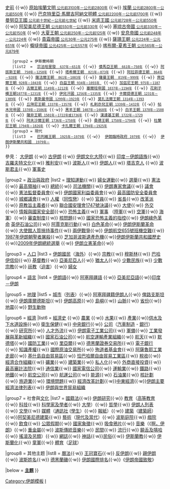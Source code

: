 {{Navbox
|name  = 伊朗主题
|state = <includeonly>{{{state|collapsed}}}</includeonly>
|title = {{flagicon|Iran}} [[伊朗]]主题
|groupstyle = padding:0.35em 1.0em; line-height:1.1em; <!--reduces gap between wrapped groupname lines-->
|liststyle  = padding:0.25em 0; line-height:1.4em; <!--otherwise lists can appear to form continuous whole-->

|group1 = [[伊朗歷史|歷史]]
|list1  =
 {{Navbox subgroups 
  |groupstyle=padding:0.35em 1.0; line-height:1.1em; <!--reduces gap between wrapped groupname lines--> width:5.65em;<!--should match group2 and 3's groupname+subgroupname width--> 
  |liststyle=padding:0.25em 0; line-height:1.4em; <!--otherwise lists can appear to form continuous whole-->
  |group1 = 史前和古典時期
  |list1  = {{nowrap begin}} [[波斯神話|神話時期]]<small> [[俾什达迪王朝]]{{·w}}{{tsl|en|Kayanian dynasty|凯扬王朝}}</small> {{·w}} [[伊朗歷史|史前]] {{·w}} [[原始埃蘭|原始埃蘭文明 <small> 公元前3100年－公元前2800年</small>]] {{·w}} [[埃蘭|埃蘭 <small> 公元前2800年－公元前550年</small>]] {{·w}} [[巴克特里亞·馬爾吉阿納文明體|巴克特里亞·馬爾吉阿納文明體 <small> 公元前2200年－公元前1700年</small>]] {{·w}} [[曼努亞人|曼努亞王國 <small> 公元前十世紀－公元前七世紀</small>]] {{·w}} [[米底王國|米底王國 <small> 公元前728年－公元前550年</small>]] {{·w}} [[阿契美尼德王朝|阿契美尼德王朝 <small> 公元前550年－公元前330年</small>]] {{·w}} [[塞琉古帝國|塞琉古帝國 <small> 公元前330年－公元前150年</small>]] {{·w}} [[大夏 (中亞古國)|大夏王朝 <small> 公元前250年－公元前125年</small>]] {{·w}} [[安息帝國|安息帝國 <small> 公元前248年－公元224年</small>]] {{·w}} [[貴霜帝國|貴霜帝國 <small> 公元30年－公元275年</small>]] {{·w}} [[薩珊王朝|薩珊王朝 <small> 公元224年－公元651年</small>]] {{·w}} [[嚈噠人|嚈噠帝國 <small>公元425年－公元557年</small>]] {{·w}} [[喀布爾-夏希王朝|喀布爾-夏希王朝 <small>公元565年－公元879年</small>]]{{nowrap end}}
    |group2 = 伊斯蘭時期
    |list2  = {{nowrap begin}} [[伊斯蘭對波斯的征服|宗法哈里發 <small> 637年－651年</small>]] {{·w}} [[倭馬亞王朝|倭馬亞王朝 <small> 661年－750年</small>]] {{·w}} [[阿拔斯王朝|阿拔斯王朝 <small> 750年－1258年</small>]] {{·w}} [[塔希爾王朝|塔希爾王朝 <small> 821年－873年</small>]] {{·w}} [[阿拉菲德王朝|阿拉菲德王朝 <small> 864年－928年</small>]] {{·w}} [[薩法爾王朝|薩法爾王朝 <small> 861年－1003年</small>]] {{·w}} [[薩曼王朝|薩曼王朝 <small> 819年－999年</small>]] {{·w}} [[齊亞爾王朝|齊亞爾王朝 <small>928年－1043年</small>]] {{·w}} [[白益王朝|白益王朝 <small>934年－1055年 </small>]] {{·w}} [[加兹尼王朝|加兹尼王朝 <small>975年－1187年</small>]] {{·w}} [[古爾王朝|古爾王朝 <small>1149年－1212年</small>]] {{·w}} [[塞爾柱帝國|塞爾柱帝國 <small>1037年－1194年</small>]] {{·w}} [[花剌子模王朝|花剌子模王朝<small>1077年－1231年</small>]] {{·w}} [[伊兒汗國|伊兒汗國 <small>1256年－1335年</small>]] {{·w}} [[卡爾提德王朝|卡爾提德王朝 <small>1231年－1389年</small>]] {{·w}} [[奧斯曼帝國|奧斯曼帝國 <small>1299年－1923年</small>]] {{·w}} [[莫扎法爾王朝|莫扎法爾王朝 <small>1314年－1393年</small>]] {{·w}} [[丘拜尼王朝|丘拜尼王朝 <small>1337年－1357年</small>]] {{·w}} [[札剌亦兒王朝|札剌亦兒王朝 <small>1339年－1432年</small>]] {{·w}} [[帖木兒帝國|帖木兒帝國 <small>1370年－1506年</small>]] {{·w}} [[黑羊王朝|黑羊王朝 <small>1407年－1468年</small>]] {{·w}} [[白羊王朝|白羊王朝 <small>1378年－1508年</small>]] {{·w}} [[薩非王朝|薩非王朝 <small>1501年－1722年或1736年</small>]] {{·w}} [[漢達基王朝|漢達基王朝 <small>1722年－1729年</small>]] {{·w}} [[阿夫沙爾王朝|阿夫沙爾王朝 <small>1736年－1750年</small>]] {{·w}} [[桑德王朝|桑德王朝 <small>1750年－1794年</small>]] {{·w}} [[杜蘭尼王朝|杜蘭尼王朝 <small>1794年－1826年</small>]] {{·w}} [[卡扎爾王朝|卡扎爾王朝 <small>1794年－1925年</small>]]{{nowrap end}}
    |group3 = 現代
    |list3  = {{nowrap begin}} [[巴列維王朝|巴列維王朝 <small> 1925年－1979年</small>]] {{·w}}  [[伊朗臨時政府 (1979年)|伊朗臨時政府 <small>1979年</small>]] {{·w}}  [[伊朗伊斯蘭共和國|伊朗伊斯蘭共和國 <small> 1979年－</small>]] {{nowrap end}}
 }}

參見： [[大伊朗]] {{·w}} [[伊朗歷史|古伊朗]] {{·w}} [[大伊朗|伊朗文化大陸]]{{·w}} [[印度－伊朗語族]]{{·w}} [[吉羅夫特文化|吉羅夫特文化]]{{·w}} [[雅利安]]{{·w}} [[波斯人]]{{·w}} [[伊朗人]]{{·w}} [[塔吉克族|塔吉克人]] {{·w}} [[伊朗君主列表|波斯君主]]{{·w}} [[伊朗軍事史|軍事史]]{{nowrap end}}


|group2 = [[伊朗政治|政治與政府]]
|list2  = {{nowrap begin}}[[伊朗理知運動|理知運動]]{{·w}} [[伊朗婦女權利|婦女運動]]{{·w}}  [[伊朗選舉|選舉]]{{·w}} [[伊朗伊斯蘭共和國憲法|憲法]]{{·w}} [[伊朗最高領袖|最高領袖]]{{·w}} [[伊朗總統|總統]]{{·w}} [[伊朗司法機關|司法機關]]{{·w}} [[伊朗專家會議]]{{·w}} [[伊朗伊斯蘭會議|議會]]{{·w}} [[憲法監督委員會]]{{·w}} [[伊朗國家利益委員會]]{{·w}} [[最高國防安全委員會]]{{·w}} [[伊朗城鄉議會|城鄉議會]]{{·w}} [[伊朗伊斯蘭共和國人權|人權]]（[[伊朗同性戀|同性戀]]）{{·w}} [[伊朗官員列表|官員]]{{·w}} [[伊朗省長列表|省長]]{{·w}} [[伊朗改革運動|改革派]]{{·w}} [[伊朗伊斯蘭原教旨主義|原教旨主義者]]{{·w}} [[聯合國安理會1747號決議]]{{·w}} [[現任伊朗大使列表|大使]]{{·w}} [[伊朗外交|外交]]{{·w}} [[伊朗情報與國家安全部|情報與國家安全部]]{{·w}} [[伊朗恐怖主義|恐怖主義]]{{·w}} [[伊朗軍事|軍事]] （[[伊朗陸軍|陸軍]]{{·w}} [[伊朗空軍|空軍]]{{·w}} [[伊朗海軍|海軍]]）{{·w}} [[伊朗審查制度|審查制度]]{{·w}} [[伊朗核問題|核問題]]{{·w}} [[伊朗與國家恐怖主義|國家恐怖主義的指控]]{{·w}} [[伊朗綠色革命]] [[英伊石油公司]]{{·w}} [[阿賈克斯行動]]{{·w}} [[白色革命]]{{·w}} [[伊朗伊斯蘭革命]]{{·w}} [[伊朗大使館人質挾持事件|大使館人質挾持事件]]{{·w}} [[兩伊戰爭]]{{·w}} [[伊朗航空655號班機空難]]{{·w}} [[1987年麥加事件|1987年伊朗朝聖者屠殺]]{{·w}} [[芝加哥大學波斯遺產危機|芝加哥波斯遺產危機]]{{·w}}[[伊朗伊斯蘭共和國歷史]]{{·w}}[[2009年伊朗總統選舉]] {{·w}} [[伊朗立憲革命]]{{·w}}{{nowrap end}}

|group3 = [[伊朗人口|人口]]
|list3  = {{nowrap begin}} [[伊朗人口|伊朗國民]]（[[海外伊朗人|海外]]）{{·w}} [[伊朗宗教|宗教]]{{·w}} [[伊朗伊斯蘭教|穆斯林]]{{·w}} [[迫害巴哈伊信仰|巴哈伊信仰]]{{·w}} [[伊朗基督教|基督教]]{{·w}} [[亞美尼亞籍伊朗人|亞美尼亞人]]{{·w}} [[波斯猶太人|猶太人]]{{·w}} [[伊朗少數民族|少數民族]]{{·w}} [[伊朗少數宗教|少數宗教]]{{·w}} [[伊朗祅教|祅教]]（[[迫害祅教|迫害]]）{{·w}} [[伊朗婦女|婦女]] {{nowrap end}}

|group4 = [[伊朗語言|語言]]
|list4  = {{nowrap begin}} [[伊朗語]]{{·w}} [[阿塞拜疆語]] {{·w}} [[亞美尼亞語]]{{·w}}[[印度－伊朗語族|印度－伊朗]]{{nowrap end}}

|group5 = [[伊朗地理|地理]]
|list5  = {{nowrap begin}} [[:分類:伊朗城市|城市]]（[[伊朗城市列表|列表]]）{{·w}} [[阿塞拜疆籍伊朗人]]{{·w}} [[錫斯坦－俾路支斯坦省|俾路支斯坦]]{{·w}} [[伊朗庫爾德斯坦]]{{·w}} [[伊朗高原]]{{·w}} [[伊朗島嶼列表|島嶼]]{{·w}} [[伊朗山脈列表|山脈]]{{·w}} [[伊朗省份|省份]]{{·w}} [[伊朗地震列表|地震]]{{·w}} [[伊朗野生動物|野生動物]]{{nowrap end}}

|group6 = [[伊朗經濟|經濟]]
|list6  = {{nowrap begin}}[[伊朗經濟史|經濟史]] {{·w}} [[伊朗農業|農業]] {{·w}} [[伊朗水果|水果]]{{·w}} [[伊朗產業|產業]]{{·w}}[[伊朗供水及下水道設施|供水及下水道設施]]{{·w}}  [[伊朗衛生保健|衛生保健]]{{·w}} [[伊朗中央銀行|中央銀行]]{{·w}} [[伊朗公司列表|公司]]（[[伊朗汽車工業|汽車制造]] - [[伊朗銀行列表|銀行]]）{{·w}} [[伊朗研究所列表|研究所]]{{·w}} [[伊朗人才外流|人才外流]]{{·w}}  [[伊朗電子工業|伊朗電子工業公司]]{{·w}} [[伊朗研制軍備列表|軍備]]{{·w}}  [[伊朗工業發展與革新組織|工業發展與革新組織]]{{·w}} [[伊朗國家石油公司|國家石油公司]]{{·w}} [[伊朗航空運輸產業組織|航空運輸產業組織]]{{·w}} [[伊朗航天局|航天]]{{·w}}  [[默德塔]]{{·w}} [[伊朗國防工業|國防工業]]{{·w}} [[伊朗里亞爾|里亞爾]]{{·w}} [[德黑蘭證券交易所]]{{·w}}  [[謝塔比銀行系統|電子銀行]]{{·w}} [[伊朗知識產權|知識產權]]{{·w}} [[伊朗國際原油交易所|國際原油交易所]]{{·w}} [[殉道者基金會]]{{·w}} [[阿薩魯耶|阿薩魯耶工業走廊]]{{·w}} [[基什島|基什島自由貿易區]]{{·w}} [[恰巴哈爾自由貿易工業區]]{{·w}} [[伊朗稅收|稅收]]{{·w}} [[經濟合作組織|經濟合作組織]]{{·w}} [[伊朗礦業|礦業]]{{·w}} [[伊朗建築業|建築業]]{{·w}} [[伊朗私人化|私人化]]{{·w}} [[伊朗外商直接投資|外商直接投資]]{{·w}} [[伊朗最高審計法院|最高審計法院]]{{·w}} [[伊朗通信業|通信業]]{{·w}}  [[伊朗國家電信公司|國家電信公司]]{{·w}} [[伊朗運輸業|運輸業]]{{·w}}  [[伊朗伊斯蘭共和國鐵路|鐵路]]{{·w}} [[德黑蘭地鐵|地鐵]]{{·w}} [[伊朗航空公司|航空公司]]{{·w}} [[伊朗伊斯蘭共和國航運公司|航運公司]]{{·w}} [[伊朗能源|能源]]{{·w}} [[伊朗石油業|石油業]]{{·w}} [[伊朗核問題|核計劃]]{{·w}} [[伊朗旅遊業|旅遊業]]{{·w}} [[伊朗環境問題|環境問題]]{{·w}} [[伊朗經濟改革計劃|經濟改革計劃]]{{·w}}[[中東經濟]]{{·w}}[[伊朗主要經濟法律列表]]{{·w}} [[伊朗與世界貿易組織]]{{nowrap end}}

|group7 = 社會與[[伊朗文化|文化]]
|list7  = {{nowrap begin}} [[伊朗國籍法|國籍法]]{{·w}} [[伊朗研究]]{{·w}} [[伊朗教育|教育]]（[[伊朗高等教育|高等教育]]{{·w}} [[伊朗科技|科技]]{{·w}} [[伊朗科學家及學者列表|科學家及學者]]{{·w}} [[伊朗大學列表|大學]]）{{·w}} [[伊朗哲學|哲學]]{{·w}} [[伊朗人列表]]{{·w}} [[波斯文學|文學]]{{·w}} [[伊朗媒體|媒體]]（[[伊朗通訊社列表|通訊社]] ([[伊朗學生通訊社|學生]]）{{·w}} [[伊朗報紙列表|報紙]]）{{·w}} [[伊朗建築|建築]]（[[伊朗建築師列表|建築師]]）{{·w}}[[阿契美尼德建築]]{{·w}} [[伊朗藝術|藝術]]（[[伊朗現代及當代藝術|現代及當代]]）{{·w}} [[波斯庭院]]{{·w}} [[伊朗戲院|戲院]]{{·w}} [[伊朗飲食|飲食]]{{·w}} [[伊朗假日|公眾假期]]{{·w}} [[伊朗國家象徵|國家象徵]]{{·w}} [[伊朗鴉片|吸食鴉片]]{{·w}} [[伊朗音樂|音樂]]（《[[啊，伊朗]]》{{·w}} [[伊朗搖滾及另類音樂|重金屬]]{{·w}} [[波斯傳統音樂]]{{·w}}  [[伊朗民間音樂|民間]]{{·w}} [[伊朗流行音樂|流行]]{{·w}} [[伊朗嘻哈音樂|饒舌及嘻哈]]{{·w}} [[伊朗搖滾及另類音樂|搖滾及另類]]）{{·w}} [[伊朗網誌|網誌]]{{·w}} [[波斯神話|神話]]{{·w}}[[伊朗民俗|民俗]]{{·w}} [[伊朗伊斯蘭教|伊斯蘭教]]{{·w}} [[伊朗伊斯蘭化|伊斯蘭化]]{{·w}} [[伊朗童軍|童軍]]{{·w}} [[伊朗體育|體育]]（[[伊朗足球|足球]]） {{nowrap end}}

|group8 = 其他主题
|list8  = {{nowrap begin}} [[伊朗曆|曆法]]{{·w}} [[伊朗王冠寶石|王冠寶石]]{{·w}} [[反伊朗情緒|反伊朗]]{{·w}} [[親波斯者|親伊朗]]{{·w}} [[波斯姓名]]{{·w}} [[德黑蘭磯]]{{·w}} [[伊朗國際排名]]{{·w}}《[[伊朗帝國致敬]]》 {{nowrap end}}

|below = '''[[主题:伊朗|主题]]'''
}}<noinclude>
<br/>{{collapsible option}}
[[Category:伊朗模板]]
[[Category:亞洲國家和地區主題模板|I]]

</noinclude>